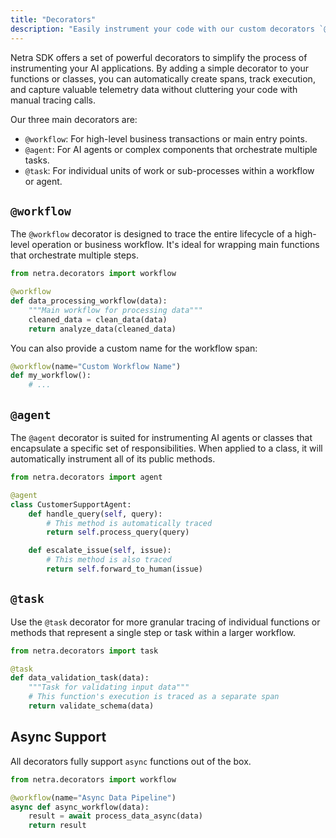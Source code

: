 ```yaml
---
title: "Decorators"
description: "Easily instrument your code with our custom decorators `@workflow`, `@agent`, and `@task`"
---
```


Netra SDK offers a set of powerful decorators to simplify the process of instrumenting your AI applications. By adding a simple decorator to your functions or classes, you can automatically create spans, track execution, and capture valuable telemetry data without cluttering your code with manual tracing calls.

Our three main decorators are:
- `@workflow`: For high-level business transactions or main entry points.
- `@agent`: For AI agents or complex components that orchestrate multiple tasks.
- `@task`: For individual units of work or sub-processes within a workflow or agent.

## `@workflow`

The `@workflow` decorator is designed to trace the entire lifecycle of a high-level operation or business workflow. It's ideal for wrapping main functions that orchestrate multiple steps.

<CodeGroup>

```python Python
from netra.decorators import workflow

@workflow
def data_processing_workflow(data):
    """Main workflow for processing data"""
    cleaned_data = clean_data(data)
    return analyze_data(cleaned_data)
```

</CodeGroup>

You can also provide a custom name for the workflow span:

<CodeGroup>

```python Python
@workflow(name="Custom Workflow Name")
def my_workflow():
    # ...
```

</CodeGroup>

## `@agent`

The `@agent` decorator is suited for instrumenting AI agents or classes that encapsulate a specific set of responsibilities. When applied to a class, it will automatically instrument all of its public methods.

<CodeGroup>

```python Python
from netra.decorators import agent

@agent
class CustomerSupportAgent:
    def handle_query(self, query):
        # This method is automatically traced
        return self.process_query(query)

    def escalate_issue(self, issue):
        # This method is also traced
        return self.forward_to_human(issue)
```

</CodeGroup>

## `@task`

Use the `@task` decorator for more granular tracing of individual functions or methods that represent a single step or task within a larger workflow.

<CodeGroup>

```python Python
from netra.decorators import task

@task
def data_validation_task(data):
    """Task for validating input data"""
    # This function's execution is traced as a separate span
    return validate_schema(data)
```

</CodeGroup>

## Async Support

All decorators fully support `async` functions out of the box.

<CodeGroup>

```python Python
from netra.decorators import workflow

@workflow(name="Async Data Pipeline")
async def async_workflow(data):
    result = await process_data_async(data)
    return result
```

</CodeGroup>